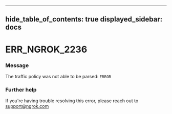 

---
hide_table_of_contents: true
displayed_sidebar: docs
---


# ERR_NGROK_2236

### Message
The traffic policy was not able to be parsed:
`ERROR`

<ErrorDetails error="err_ngrok_2236" />



### Further help
If you're having trouble resolving this error, please reach out to [support@ngrok.com](mailto:support@ngrok.com?subject=Help%20with%20ERR_NGROK_2236)

